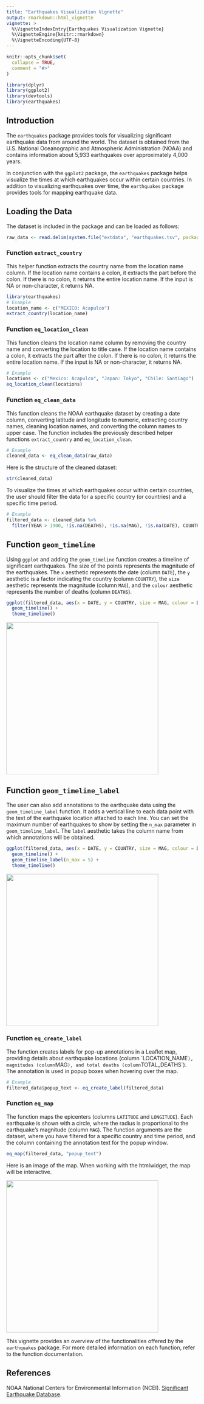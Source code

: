 ```yaml
---
title: "Earthquakes Visualization Vignette"
output: rmarkdown::html_vignette
vignette: >
  %\VignetteIndexEntry{Earthquakes Visualization Vignette}
  %\VignetteEngine{knitr::rmarkdown}
  %\VignetteEncoding{UTF-8}
---
```


```r
knitr::opts_chunk$set(
  collapse = TRUE,
  comment = "#>"
)
```

```r
library(dplyr)
library(ggplot2)
library(devtools)
library(earthquakes)
```

## Introduction

The `earthquakes` package provides tools for visualizing significant earthquake data from around the world. The dataset is obtained from the U.S. National Oceanographic and Atmospheric Administration (NOAA) and contains information about 5,933 earthquakes over approximately 4,000 years. 

In conjunction with the `ggplot2` package, the `earthquakes` package helps visualize the times at which earthquakes occur within certain countries. In addition to visualizing earthquakes over time, the `earthquakes` package provides tools for mapping earthquake data. 

## Loading the Data

The dataset is included in the package and can be loaded as follows:

```r
raw_data <- read.delim(system.file("extdata", "earthquakes.tsv", package = "earthquakes"), header = TRUE, sep = "\t")
```


### Function `extract_country`

This helper function extracts the country name from the location name column. If the location name contains a colon, it extracts the part before the colon. If there is no colon, it returns the entire location name. If the input is NA or non-character, it returns NA.

```r
library(earthquakes)
# Example
location_name <- c("MEXICO: Acapulco")
extract_country(location_name)
```
### Function `eq_location_clean`

This function cleans the location name column by removing the country name and converting the location to title case. If the location name contains a colon, it extracts the part after the colon. If there is no colon, it returns the entire location name. If the input is NA or non-character, it returns NA.

```r
# Example
locations <- c("Mexico: Acapulco", "Japan: Tokyo", "Chile: Santiago")
eq_location_clean(locations)
```

### Function `eq_clean_data`

This function cleans the NOAA earthquake dataset by creating a date column, converting latitude and longitude to numeric, extracting country names, cleaning location names, and converting the column names to upper case. The function includes the previously described helper functions `extract_country` and `eq_location_clean`.


```r
# Example
cleaned_data <- eq_clean_data(raw_data)
```

Here is the structure of the cleaned dataset:

```r
str(cleaned_data)
```

To visualize the times at which earthquakes occur within certain countries, the user should filter the data for a specific country (or countries) and a specific time period.

```r
# Example
filtered_data <- cleaned_data %>%
  filter(YEAR > 1900, !is.na(DEATHS), !is.na(MAG), !is.na(DATE), COUNTRY == "MEXICO")
```

## Function `geom_timeline`

Using `ggplot` and adding the `geom_timeline` function creates a timeline of significant earthquakes. The size of the points represents the magnitude of the earthquakes. The `x` aesthetic represents the date (column `DATE`), the `y` aesthetic is a factor indicating the country (column `COUNTRY`), the `size` aesthetic represents the magnitude (column `MAG`), and the `colour` aesthetic represents the number of deaths (column `DEATHS`).

```r
ggplot(filtered_data, aes(x = DATE, y = COUNTRY, size = MAG, colour = DEATHS, label = LOCATION_NAME)) +
  geom_timeline() +
  theme_timeline()
```
![](../inst/images/sample0.png){width=400px}

## Function `geom_timeline_label`

The user can also add annotations to the earthquake data using the `geom_timeline_label` function. It adds a vertical line to each data point with the text of the earthquake location attached to each line. You can set the maximum number of earthquakes to show by setting the `n_max` parameter in `geom_timeline_label`. The `label` aesthetic takes the column name from which annotations will be obtained.

```r
ggplot(filtered_data, aes(x = DATE, y = COUNTRY, size = MAG, colour = DEATHS, label = LOCATION_NAME)) +
  geom_timeline() +
  geom_timeline_label(n_max = 5) +
  theme_timeline()
```

![](../inst/images/sample1.png){width=400px}


### Function `eq_create_label`
The function creates labels for pop-up annotations in a Leaflet map, providing details about earthquake locations (column ´LOCATION_NAME`), magnitudes (column `MAG`), and total deaths (column `TOTAL_DEATHS`). The annotation is used in popup boxes when hovering over the map. 

```r
# Example
filtered_data$popup_text <- eq_create_label(filtered_data)
```


### Function `eq_map`

The function maps the epicenters (columns `LATITUDE` and `LONGITUDE`). Each earthquake is shown with a circle, where the radius is proportional to the earthquake's magnitude (column `MAG`). The function arguments are the dataset, where you have filtered for a specific country and time period, and the column containing the annotation text for the popup window.

```r
eq_map(filtered_data, "popup_text")
```

Here is an image of the map. When working with the htmlwidget, the map will be interactive.

![](../inst/images/sample2.png){width=400px}

This vignette provides an overview of the functionalities offered by the `earthquakes` package. For more detailed information on each function, refer to the function documentation.

## References
NOAA National Centers for Environmental Information (NCEI). [Significant Earthquake Database](https://www.ngdc.noaa.gov/hazel/view/hazards/earthquake/search).
